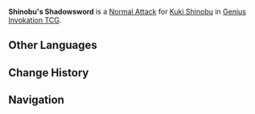 {{About|the Character Card Skill for [[Genius Invokation TCG]]|the Playable Character Talent|Shinobu's Shadowsword}}
{{Genius Invokation TCG Skill Infobox
|title      = Shinobu's Shadowsword
|image      = Shinobu's Shadowsword Character Card Skill.png
|type       = Normal Attack
|character  = Kuki Shinobu
|matching   = 1
|element    = Electro
|unaligned  = 2
|effect     = Deals 2 {{Color|Physical DMG}}.
|order      = 1
}}
'''Shinobu's Shadowsword''' is a [[Character Card Normal Attack|Normal Attack]] for [[Kuki Shinobu (Character Card)|Kuki Shinobu]] in [[Genius Invokation TCG]].

==Other Languages==
{{Other Languages|Shinobu's Shadowsword}}

==Change History==
{{Change History|4.6}}

==Navigation==
{{Genius Invokation TCG Skill Navbox|Kuki Shinobu}}